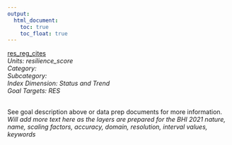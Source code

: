 ```yaml
---
output:
  html_document:
    toc: true
    toc_float: true
---
```


[res_reg_cites](https://github.com/OHI-Baltic/bhi-prep/blob/master/layers/res_reg_cites_bhi2015.csv)\
*Units: resilience_score*\
*Category:*\
*Subcategory:*\
*Index Dimension: Status and Trend*\
*Goal Targets: RES*\
<br>

See goal description above or data prep documents for more information.\
*Will add more text here as the layers are prepared for the BHI 2021*
*nature, name, scaling factors, accuracy, domain, resolution, interval values, keywords*



<br>

